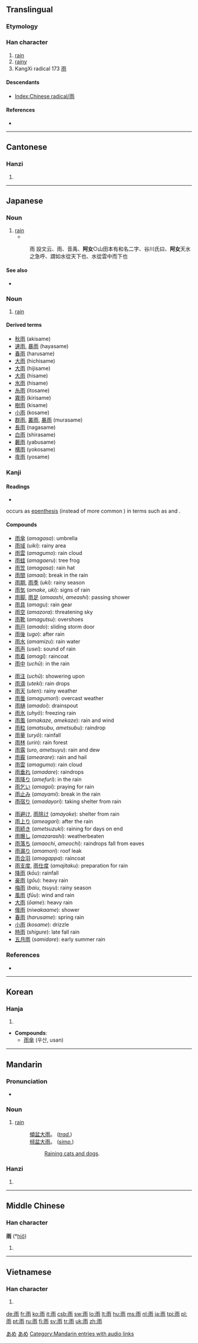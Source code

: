 ==Translingual==
{{stroke order|type=animate}}

===Etymology===
{{liushu|p}}

{{Han etyl}}

===Han character===
{{Han char|rn=173|rad=雨|as=00|sn=8|four=1022<sub>7</sub>|canj=一中月卜 (MLBY)}}

# [[rain]]
# [[rainy]]
# KangXi radical 173 [[Index:Chinese radical/雨|雨]]

====Descendants====
* [[Index:Chinese radical/雨]]

====References====
* {{Han ref|kx=1371.180|dkj=42210|dj=1878.010|hdz=64057.010|uh=96E8|ud=38632|bh=AB42|bd=43842}}

----

==Cantonese==

===Hanzi===
{{yue-hanzi|jyut=|y=yu5}}

# {{defn|Cantonese|sort=雨00}}

----

==Japanese==

===Noun===
{{ja-noun|k|hira=あめ|rom=ame|hidx=あめ}}

# [[rain]]
#* {{RQ:Wamyō Ruijushō|1|24}}
#: 雨 設文云、雨、音禹、'''阿女'''○山田本有和名二字、谷川氏曰、'''阿女'''天水之急呼、謂如水從天下也、水從雲中而下也

====See also====
* {{term|降る||to fall|tr=ふる, furu|sc=Jpan|lang=ja}}

===Noun===
{{ja-noun|k|hira=あめ|rom=ame|hidx=あめ}}

# [[rain]]

====Derived terms====

* [[秋雨]] (akisame)
* [[速雨]], [[暴雨]] (hayasame)
* [[春雨]] (harusame)
* [[大雨]] (hichisame)
* [[大雨]] (hijisame)
* [[大雨]] (hisame)
* [[氷雨]] (hisame)
* [[糸雨]] (itosame)
* [[霧雨]] (kirisame)
* [[樹雨]] (kisame)
* [[小雨]] (kosame)
* [[群雨]], [[叢雨]], [[暴雨]] (murasame)
* [[長雨]] (nagasame)
* [[白雨]] (shirasame)
* [[藪雨]] (yabusame)
* [[横雨]] (yokosame)
* [[夜雨]] (yosame)

===Kanji===
{{ja-kanji|grade=1|rs=雨00}}

====Readings====
* {{ja-readings|on=[[う]] (''u'')|kun=[[あめ]] (''ame''), [[あま]] (''ama''), [[さめ]] (''same'')}}

{{term|さめ|tr=same}} occurs as [[w:epenthesis|epenthesis]] (instead of more common {{term|あめ|tr=ame}}) in terms such as {{term|小雨||light rain, drizzle|tr=こさめ, kosame|sc=Jpan|lang=ja}} and {{term|春雨||spring rain|tr=はるさめ, harusame|sc=Jpan|lang=ja}}.

====Compounds====
{{top3}}
* [[雨傘]] (''amagasa''): umbrella
* [[雨域]] (''uiki''): rainy area
* [[雨雲]] (''amagumo''): rain cloud
* [[雨蛙]] (''amagaeru''): tree frog
* [[雨笠]] (''amagasa''): rain hat
* [[雨間]] (''amaai''): break in the rain
* [[雨期]], [[雨季]] (''uki''): rainy season
* [[雨気]] (''amake'', ''uki''): signs of rain
* [[雨脚]], [[雨足]] (''amaashi'', ''ameashi''): passing shower
* [[雨具]] (''amagu''): rain gear
* [[雨空]] (''amazora''): threatening sky
* [[雨靴]] (''amagutsu''): overshoes
* [[雨戸]] (''amado''): sliding storm door
* [[雨後]] (''ugo''): after rain
* [[雨水]] (''amamizu''): rain water
* [[雨声]] (''usei''): sound of rain
* [[雨着]] (''amagi''): raincoat
* [[雨中]] (''uchū''): in the rain
{{mid3}}
* [[雨注]] (''uchū''): showering upon
* [[雨滴]] (''uteki''): rain drops
* [[雨天]] (''uten''): rainy weather
* [[雨曇]] (''amagumori''): overcast weather
* [[雨樋]] (''amadoi''): drainspout
* [[雨氷]] (''uhyō''): freezing rain
* [[雨風]] (''amakaze'', ''amekaze''): rain and wind
* [[雨粒]] (''amatsubu'', ''ametsubu''): raindrop
* [[雨量]] (''uryō''): rainfall
* [[雨林]] (''urin''): rain forest
* [[雨露]] (''uro'', ''ametsuyu''): rain and dew
* [[雨霰]] (''amearare''): rain and hail
* [[雨雲]] (''amagumo''): rain cloud
* [[雨垂れ]] (''amadare''): raindrops
* [[雨降り]] (''amefuri''): in the rain
* [[雨乞い]] (''amagoi''): praying for rain
* [[雨止み]] (''amayami''): break in the rain
* [[雨宿り]] (''amadayori''): taking shelter from rain
{{mid3}}
* [[雨避け]], [[雨除け]] (''amayoke''): shelter from rain
* [[雨上り]] (''ameagari''): after the rain
* [[雨続き]] (''ametsuzuki''): raining for days on end
* [[雨曝し]] (''amazarashi''): weatherbeaten
* [[雨落ち]] (''amaochi'', ''ameochi''): raindrops fall from eaves
* [[雨漏り]] (''amamori''): roof leak
* [[雨合羽]] (''amagappa''): raincoat
* [[雨支度]], [[雨仕度]] (''amajitaku''): preparation for rain
* [[降雨]] (''kōu''): rainfall
* [[豪雨]] (''gōu''): heavy rain
* [[梅雨]] (''baiu'', ''tsuyu''): rainy season
* [[風雨]] (''fūu''): wind and rain
* [[大雨]] (''ōame''): heavy rain
* [[俄雨]] (''niwakaame''): shower
* [[春雨]] (''harusame''): spring rain
* [[小雨]] (''kosame''): drizzle
* [[時雨]] (''shigure''): late fall rain
* [[五月雨]] (''samidare''): early summer rain
{{bottom}}

===References===
* {{R:Wamyō Ruijushō}}

[[Category:1000 Japanese basic words|あめ]]
[[Category:ja:Weather|あめ]]

----

==Korean==

===Hanja===
{{ko-hanja|hangeul=[[우]]|eumhun=비|rv=u|mr=u|y=wu}}

# {{defn|Korean|sort=雨00}}

* '''Compounds''':
** [[雨傘]] (우산, usan)

----

==Mandarin==
{{zh-hanzi|雨}}

===Pronunciation===
*{{audio|zh-yǔ.ogg|audio}}

===Noun===
{{cmn-noun|ts|pin=yǔ|pint=yu3|rs=雨00}}

# [[rain]]
#: [[傾]][[盆]][[大]][[雨]]。 (''[[Traditional Chinese|trad.]]'')
#: [[倾]][[盆]][[大]][[雨]]。 (''[[Simplified Chinese|simp.]]'')
#:: [[rain cats and dogs|Raining cats and dogs]].

===Hanzi===
{{cmn-hanzi|pin=[[yǔ]] ([[yu3]])|wg=yü<sup>3</sup>}}

# {{defn|Mandarin|sort=雨00}}

[[Category:Mandarin entries with audio links]]

----

==Middle Chinese==

===Han character===
'''雨''' (*[[hiǒ]])

# {{defn|Middle Chinese|sort=雨00}}

----

==Vietnamese==

===Han character===
{{vi-hantu|[[vũ]]|rs=雨00}}

# {{defn|Vietnamese|sort=雨00}}

[[de:雨]]
[[fr:雨]]
[[ko:雨]]
[[it:雨]]
[[csb:雨]]
[[sw:雨]]
[[lo:雨]]
[[lt:雨]]
[[hu:雨]]
[[ms:雨]]
[[nl:雨]]
[[ja:雨]]
[[tpi:雨]]
[[pl:雨]]
[[pt:雨]]
[[ru:雨]]
[[fi:雨]]
[[sv:雨]]
[[tr:雨]]
[[uk:雨]]
[[zh:雨]]